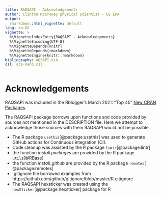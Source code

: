 ```yaml
---
title: RAQSAPI - Acknowledgements
author: Clinton Mccrowey physical scientist - US EPA
output:
  rmarkdown::html_vignette: default
lang: en-US
vignette: >
  %\VignetteIndexEntry{RAQSAPI - Acknowledgements}
  %\VignetteEncoding{UTF-8}
  %\VignetteDepends{knitr}
  %\VignetteDepends{rmarkdown}
  %\VignetteEngine{knitr::rmarkdown}
bibliography: AQSAPI.bib
csl: acs-nano.csl
---
```


# Acknowledgements
RAQSAPI was included in the Rblogger's  March 2021: “Top 40” [New CRAN Packages](https://www.r-bloggers.com/2021/04/march-2021-top-40-new-cran-packages/).

  The RAQSAPI package borrows upon functions and code provided by sources not
mentioned in the DESCRIPTION file. Here we attempt to acknowledge those sources
with them RAQSAPI would not be possible.

* The R package `usethis`[@package:usethis] was used to generate GitHub actions
    for Continuous integration (CI).
* Code cleanup was assisted by the R package `lintr`[@package:lintr]
* the function *install.packages* are provided by the R package `utils`[@RBase]
* the function *install_github* are provided by the R package `remotes`[
    @package:remotes]
* .gitignore file borrowed examples from
     https://github.com/github/gitignore/blob/master/R.gitignore
* The RAQSAPI hexsticker was created using the 
     `hexSticker`[@package:hexsticker] package for R
